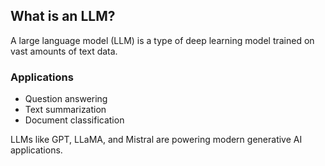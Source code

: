 ## What is an LLM?

A large language model (LLM) is a type of deep learning model trained on vast amounts of text data.

### Applications

- Question answering
- Text summarization
- Document classification

LLMs like GPT, LLaMA, and Mistral are powering modern generative AI applications.
